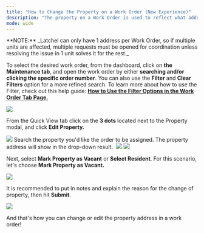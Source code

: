 ---
title: "How to Change the Property on a Work Order (New Experience)"
description: "The property on a Work Order is used to reflect what address Latchel is coordinating the request on. "
mode: wide
---

<Info>
  **NOTE:** _Latchel can only have 1 address per Work Order, so if multiple units are affected, multiple requests must be opened for coordination unless resolving the issue in 1 unit solves it for the rest._
</Info>

To select the desired work order, from the dashboard, click on **the Maintenance tab**, and open the work order by either **searching and/or clicking the specific order number**. You can also use the **Filter** and **Clear Filters** option for a more refined search. To learn more about how to use the Filter, check out this help guide: **[How to Use the Filter Options in the Work Order Tab Page.](/s/topic/0TO5e000000h9wqGAA/How-to-Use-the-Filter-Options-in-the-Work-Order-Tab-Page)**


<Frame>
  <img src="/images/rtaImage-525.jpg"/>
</Frame>

From the Quick View tab click on the **3 dots** located next to the Property modal, and click **Edit Property.**


<Frame>
  <img src="/images/rtaImage-526.jpg"/>
</Frame>
Search the property you'd like the order to be assigned. The property address will show in the drop-down result. 


<Frame>
  <img src="/images/rtaImage-527.jpg"/>
</Frame>
<Frame>
  <img src="/images/rtaImage-528.jpg"/>
</Frame>

Next, select **Mark Property as Vacant** or **Select Resident**. For this scenario, let's choose **Mark Property as Vacant.**


<Frame>
  <img src="/images/rtaImage-529.jpg"/>
</Frame>

It is recommended to put in notes and explain the reason for the change of property, then hit **Submit**. 


<Frame>
  <img src="/images/rtaImage-530.jpg"/>
</Frame>

And that's how you can change or edit the property address in a work order!
